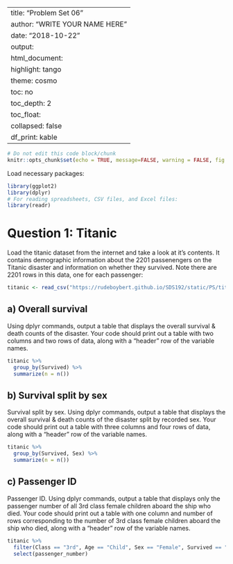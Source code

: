 
---
title: "Problem Set 06"
author: "WRITE YOUR NAME HERE"
date: "2018-10-22"
output:
  html_document:
    highlight: tango
    theme: cosmo
    toc: no
    toc_depth: 2
    toc_float:
      collapsed: false
    df_print: kable
---

```r
# Do not edit this code block/chunk
knitr::opts_chunk$set(echo = TRUE, message=FALSE, warning = FALSE, fig.width = 16/2, fig.height = 9/2)
```


Load necessary packages:

```r
library(ggplot2)
library(dplyr)
# For reading spreadsheets, CSV files, and Excel files:
library(readr)
```

# Question 1: Titanic

Load the titanic dataset from the internet and take a look at it's contents. It contains demographic information about the 2201 passenengers on the Titanic disaster and information on whether they survived. Note there are 2201 rows in this data, one for each passenger:

```r
titanic <- read_csv("https://rudeboybert.github.io/SDS192/static/PS/titanic.csv")
```

## a) Overall survival

Using dplyr commands, output a table that displays the overall survival & death counts of the disaster. Your code should print out a table with two columns and two rows of data, along with a "header" row of the variable names.

```r
titanic %>%
  group_by(Survived) %>%
  summarize(n = n())
```

## b) Survival split by sex

Survival split by sex. Using dplyr commands, output a table that displays the overall survival & death counts of the disaster split by recorded sex. Your code should print out a table with three columns and four rows of data, along with a "header" row of the variable names.

```r
titanic %>%
  group_by(Survived, Sex) %>%
  summarize(n = n())
```

## c) Passenger ID

Passenger ID. Using dplyr commands, output a table that displays only the passenger number of all 3rd class female children aboard the ship who died. Your code should print out a table with one column and number of rows corresponding to the number of 3rd class female children aboard the ship who died, along with a "header" row of the variable names.

```r
titanic %>%
  filter(Class == "3rd", Age == "Child", Sex == "Female", Survived == "No") %>%
  select(passenger_number)
```
